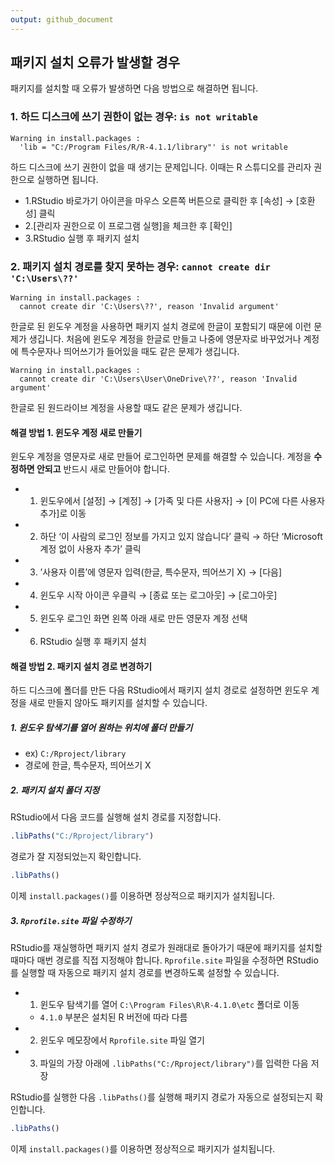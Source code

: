 ```yaml
---
output: github_document
---
```


패키지 설치 오류가 발생할 경우
---

패키지를 설치할 때 오류가 발생하면 다음 방법으로 해결하면 됩니다.


### 1. 하드 디스크에 쓰기 권한이 없는 경우: `is not writable`

    Warning in install.packages :
      'lib = "C:/Program Files/R/R-4.1.1/library"' is not writable

하드 디스크에 쓰기 권한이 없을 때 생기는 문제입니다. 이때는 R 스튜디오를 관리자 권한으로 실행하면 됩니다.

- 1.RStudio 바로가기 아이콘을 마우스 오른쪽 버튼으로 클릭한 후 [속성] → [호환성] 클릭
- 2.[관리자 권한으로 이 프로그램 실행]을 체크한 후 [확인]
- 3.RStudio 실행 후 패키지 설치


### 2. 패키지 설치 경로를 찾지 못하는 경우: `cannot create dir 'C:\Users\??'`

    Warning in install.packages :
      cannot create dir 'C:\Users\??', reason 'Invalid argument'

한글로 된 윈도우 계정을 사용하면 패키지 설치 경로에 한글이 포함되기 때문에 이런 문제가 생깁니다. 처음에 윈도우 계정을 한글로 만들고 나중에 영문자로 바꾸었거나 계정에 특수문자나 띄어쓰기가 들어있을 때도 같은 문제가 생깁니다.

    Warning in install.packages :
      cannot create dir 'C:\Users\User\OneDrive\??', reason 'Invalid argument'

한글로 된 원드라이브 계정을 사용할 때도 같은 문제가 생깁니다.

#### 해결 방법 1. 윈도우 계정 새로 만들기

윈도우 계정을 영문자로 새로 만들어 로그인하면 문제를 해결할 수 있습니다. 계정을 **수정하면 안되고** 반드시 새로 만들어야 합니다.

- 1. 윈도우에서 [설정] → [계정] → [가족 및 다른 사용자] → [이 PC에 다른 사용자 추가]로 이동
- 2. 하단 '이 사람의 로그인 정보를 가지고 있지 않습니다' 클릭 → 하단 'Microsoft 계정 없이 사용자 추가' 클릭
- 3. '사용자 이름'에 영문자 입력(한글, 특수문자, 띄어쓰기 X) → [다음]
- 4. 윈도우 시작 아이콘 우클릭 → [종료 또는 로그아웃] → [로그아웃]
- 5. 윈도우 로그인 화면 왼쪽 아래 새로 만든 영문자 계정 선택
- 6. RStudio 실행 후 패키지 설치


#### 해결 방법 2. 패키지 설치 경로 변경하기

하드 디스크에 폴더를 만든 다음 RStudio에서 패키지 설치 경로로 설정하면 윈도우 계정을 새로 만들지 않아도 패키지를 설치할 수 있습니다.

##### 1. 윈도우 탐색기를 열어 원하는 위치에 폴더 만들기
- ex) `C:/Rproject/library`  
- 경로에 한글, 특수문자, 띄어쓰기 X

##### 2. 패키지 설치 폴더 지정

RStudio에서 다음 코드를 실행해 설치 경로를 지정합니다.

```r
.libPaths("C:/Rproject/library")
```

경로가 잘 지정되었는지 확인합니다.

```r
.libPaths()
```
이제 `install.packages()`를 이용하면 정상적으로 패키지가 설치됩니다.


##### 3. `Rprofile.site` 파일 수정하기

RStudio를 재실행하면 패키지 설치 경로가 원래대로 돌아가기 때문에 패키지를 설치할 때마다 매번 경로를 직접 지정해야 합니다. `Rprofile.site` 파일을 수정하면 RStudio를 실행할 때 자동으로 패키지 설치 경로를 변경하도록 설정할 수 있습니다.

- 1. 윈도우 탐색기를 열어 `C:\Program Files\R\R-4.1.0\etc` 폴더로 이동
  - `4.1.0` 부분은 설치된 R 버전에 따라 다름

- 2. 윈도우 메모장에서 `Rprofile.site` 파일 열기
- 3. 파일의 가장 아래에 `.libPaths("C:/Rproject/library")`를 입력한 다음 저장

RStudio를 실행한 다음 `.libPaths()`를 실행해 패키지 경로가 자동으로 설정되는지 확인합니다.

```r
.libPaths()
```

이제 `install.packages()`를 이용하면 정상적으로 패키지가 설치됩니다.